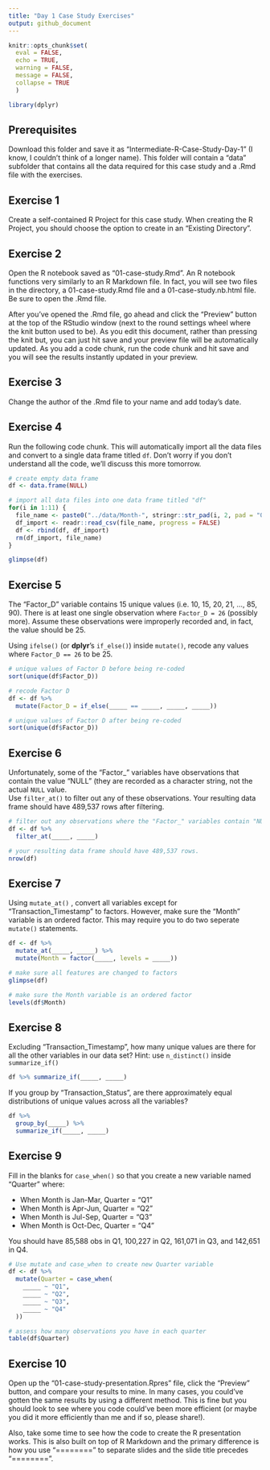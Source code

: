 ```yaml
---
title: "Day 1 Case Study Exercises"
output: github_document
---
```


```r
knitr::opts_chunk$set(
  eval = FALSE,
  echo = TRUE,
  warning = FALSE,
  message = FALSE,
  collapse = TRUE
  )

library(dplyr)
```


## Prerequisites

Download this folder and save it as "Intermediate-R-Case-Study-Day-1" (I know, 
I couldn't think of a longer name).  This folder will contain a "data" subfolder
that contains all the data required for this case study and a .Rmd file with
the exercises.

## Exercise 1

Create a self-contained R Project for this case study.  When creating the R 
Project, you should choose the option to create in an "Existing Directory".


## Exercise 2

Open the R notebook saved as "01-case-study.Rmd".  An R notebook functions very 
similarly to an R Markdown file. In fact, you will see two files in the directory,
a 01-case-study.Rmd file and a 01-case-study.nb.html file.  Be sure to open the
.Rmd file.  

After you've opened the .Rmd file, go ahead and click the "Preview" button at the 
top of the RStudio window (next to the round settings wheel where the knit button 
used to be).  As you edit this document, rather than pressing the knit but, you 
can just hit save and your preview file will be automatically updated.  As you 
add a code chunk, run the code chunk and hit save and you will see the results 
instantly updated in your preview.

## Exercise 3

Change the author of the .Rmd file to your name and add today's date.

## Exercise 4

Run the following code chunk.  This will automatically import all the data files
and convert to a single data frame titled `df`.  Don't worry if you don't understand 
all the code, we'll discuss this more tomorrow.

```r
# create empty data frame
df <- data.frame(NULL)

# import all data files into one data frame titled "df"
for(i in 1:11) {
  file_name <- paste0("../data/Month-", stringr::str_pad(i, 2, pad = "0"), ".csv")
  df_import <- readr::read_csv(file_name, progress = FALSE)
  df <- rbind(df, df_import)
  rm(df_import, file_name)
}

glimpse(df)
```

## Exercise 5

The "Factor_D" variable contains 15 unique values (i.e. 10, 15, 20, 21, ..., 85, 90).  There is at least one single observation where `Factor_D = 26` (possibly more).  Assume these observations were improperly recorded and, in fact, the value should be 25.  

Using `ifelse()` (or __dplyr__'s `if_else()`) inside `mutate()`, recode any values where `Factor_D == 26` to be 25.

```r
# unique values of Factor D before being re-coded
sort(unique(df$Factor_D))

# recode Factor D
df <- df %>%
  mutate(Factor_D = if_else(_____ == _____, _____, _____))

# unique values of Factor D after being re-coded
sort(unique(df$Factor_D))
```


## Exercise 6

Unfortunately, some of the "Factor_" variables have observations that contain the 
value "NULL" (they are recorded as a character string, not the actual `NULL` value.  
Use `filter_at()` to filter out any of these observations. Your resulting data frame 
should have 489,537 rows after filtering.

```r
# filter out any observations where the "Factor_" variables contain "NULL"
df <- df %>%
  filter_at(_____, _____)

# your resulting data frame should have 489,537 rows.
nrow(df)
```


## Exercise 7

Using `mutate_at()` , convert all variables except for "Transaction_Timestamp"
to factors.  However, make sure the "Month" variable is an ordered factor. This
may require you to do two seperate `mutate()` statements.

```r
df <- df %>%
  mutate_at(_____, _____) %>%
  mutate(Month = factor(_____, levels = _____))

# make sure all features are changed to factors
glimpse(df)

# make sure the Month variable is an ordered factor
levels(df$Month)
```


## Exercise 8

Excluding "Transaction_Timestamp", how many unique values are there for all the
other variables in our data set?  Hint: use `n_distinct()` inside `summarize_if()`

```r
df %>% summarize_if(_____, _____)
```

If you group by "Transaction_Status", are there approximately equal distributions
of unique values across all the variables?

```r
df %>%
  group_by(_____) %>%
  summarize_if(_____, _____)
```

## Exercise 9

Fill in the blanks for `case_when()` so that you create a new variable named
"Quarter" where:

- When Month is Jan-Mar, Quarter = "Q1"
- When Month is Apr-Jun, Quarter = "Q2"
- When Month is Jul-Sep, Quarter = "Q3"
- When Month is Oct-Dec, Quarter = "Q4"

You should have 85,588 obs in Q1, 100,227 in Q2, 161,071 in Q3, and 142,651 in Q4.

```r
# Use mutate and case_when to create new Quarter variable
df <- df %>%
  mutate(Quarter = case_when(
    _____ ~ "Q1",
    _____ ~ "Q2",
    _____ ~ "Q3",
    _____ ~ "Q4"
  ))

# assess how many observations you have in each quarter
table(df$Quarter)
```

## Exercise 10 

Open up the "01-case-study-presentation.Rpres" file, click the "Preview" button, 
and compare your results to mine.  In many cases, you could've gotten the same 
results by using a different method.  This is fine but you should look to see 
where you code could've been more efficient (or maybe you did it more efficiently 
than me and if so, please share!).

Also, take some time to see how the code to create the R presentation works. This
is also built on top of R Markdown and the primary difference is how you use
"========" to separate slides and the slide title precedes "========".

